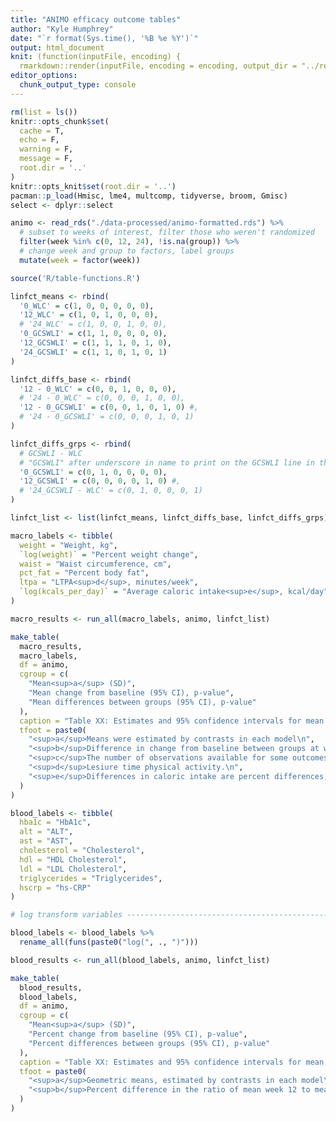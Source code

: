 ```yaml
---
title: "ANIMO efficacy outcome tables"
author: "Kyle Humphrey"
date: "`r format(Sys.time(), '%B %e %Y')`"
output: html_document
knit: (function(inputFile, encoding) {
  rmarkdown::render(inputFile, encoding = encoding, output_dir = "../results") })
editor_options: 
  chunk_output_type: console
---
```


```r
rm(list = ls())
knitr::opts_chunk$set(
  cache = T,
  echo = F,
  warning = F,
  message = F,
  root.dir = '..'
)
knitr::opts_knit$set(root.dir = '..')
pacman::p_load(Hmisc, lme4, multcomp, tidyverse, broom, Gmisc)
select <- dplyr::select
```

```r
animo <- read_rds("./data-processed/animo-formatted.rds") %>% 
  # subset to weeks of interest, filter those who weren't randomized
  filter(week %in% c(0, 12, 24), !is.na(group)) %>%
  # change week and group to factors, label groups
  mutate(week = factor(week))
```

```r
source('R/table-functions.R')
```

```r
linfct_means <- rbind(
  '0_WLC' = c(1, 0, 0, 0, 0, 0),
  '12_WLC' = c(1, 0, 1, 0, 0, 0),
  # '24_WLC' = c(1, 0, 0, 1, 0, 0),
  '0_GCSWLI' = c(1, 1, 0, 0, 0, 0),
  '12_GCSWLI' = c(1, 1, 1, 0, 1, 0),
  '24_GCSWLI' = c(1, 1, 0, 1, 0, 1)
)

linfct_diffs_base <- rbind(
  '12 - 0_WLC' = c(0, 0, 1, 0, 0, 0),
  # '24 - 0_WLC' = c(0, 0, 0, 1, 0, 0),
  '12 - 0_GCSWLI' = c(0, 0, 1, 0, 1, 0) #,
  # '24 - 0_GCSWLI' = c(0, 0, 0, 1, 0, 1)
)

linfct_diffs_grps <- rbind(
  # GCSWLI - WLC
  # "GCSWLI" after underscore in name to print on the GCSWLI line in the table
  '0_GCSWLI' = c(0, 1, 0, 0, 0, 0),
  '12_GCSWLI' = c(0, 0, 0, 0, 1, 0) #,
  # '24_GCSWLI - WLC' = c(0, 1, 0, 0, 0, 1)
)

linfct_list <- list(linfct_means, linfct_diffs_base, linfct_diffs_grps)
```

```r
macro_labels <- tibble(
  weight = "Weight, kg",
  `log(weight)` = "Percent weight change",
  waist = "Waist circumference, cm",
  pct_fat = "Percent body fat",
  ltpa = "LTPA<sup>d</sup>, minutes/week",
  `log(kcals_per_day)` = "Average caloric intake<sup>e</sup>, kcal/day"
)
```

```r
macro_results <- run_all(macro_labels, animo, linfct_list)
```

```r
make_table(
  macro_results,
  macro_labels,
  df = animo,
  cgroup = c(
    "Mean<sup>a</sup> (SD)",
    "Mean change from baseline (95% CI), p-value",
    "Mean differences between groups (95% CI), p-value"
  ),
  caption = "Table XX: Estimates and 95% confidence intervals for mean weight, body composition, physical activity, and daily caloric intake, as well as changes in these mean measures from baseline, and mean differences between groups.",
  tfoot = paste0(
    "<sup>a</sup>Means were estimated by contrasts in each model\n",
    "<sup>b</sup>Difference in change from baseline between groups at week 12\n",
    "<sup>c</sup>The number of observations available for some outcomes were one below or above the values given\n",
    "<sup>d</sup>Lesiure time physical activity.\n",
    "<sup>e</sup>Differences in caloric intake are percent differences, and (for the last column) percent difference in ratio of mean week 12 to mean baseline measurements"
  )
)
```


```r
blood_labels <- tibble(
  hba1c = "HbA1c",
  alt = "ALT",
  ast = "AST",
  cholesterol = "Cholesterol",
  hdl = "HDL Cholesterol",
  ldl = "LDL Cholesterol",
  triglycerides = "Triglycerides",
  hscrp = "hs-CRP"
)

# log transform variables -------------------------------------------------

blood_labels <- blood_labels %>%
  rename_all(funs(paste0("log(", ., ")")))
```

```r
blood_results <- run_all(blood_labels, animo, linfct_list)
```

```r
make_table(
  blood_results,
  blood_labels,
  df = animo,
  cgroup = c(
    "Mean<sup>a</sup> (SD)",
    "Percent change from baseline (95% CI), p-value",
    "Percent differences between groups (95% CI), p-value"
  ),
  caption = "Table XX: Estimates and 95% confidence intervals for mean cardiometabolic measures, changes in mean measures from baseline, and mean differences between groups. Units for means and SDs are mg/dL, with the exception of HbA1c, which has units of DCCT %.",
  tfoot = paste0(
    "<sup>a</sup>Geometric means, estimated by contrasts in each model\n",
    "<sup>b</sup>Percent difference in the ratio of mean week 12 to mean baseline measurements\n<sup>c</sup>The number of observations available for some outcomes were one below or above the values given"
  )
)
```

